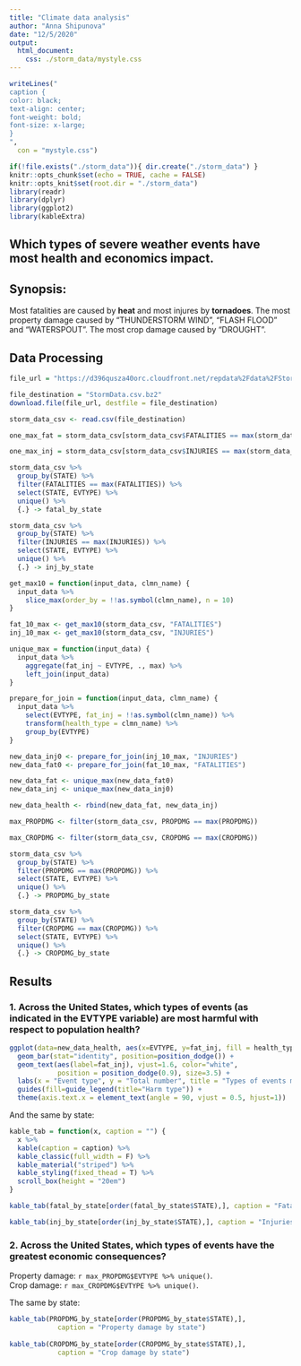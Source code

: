 ```yaml
---
title: "Climate data analysis"
author: "Anna Shipunova"
date: "12/5/2020"
output: 
  html_document:
    css: ./storm_data/mystyle.css
---
```


```r

writeLines("
caption {
color: black;
text-align: center;
font-weight: bold;
font-size: x-large;
}
", 
  con = "mystyle.css")
```

```r
if(!file.exists("./storm_data")){ dir.create("./storm_data") }
knitr::opts_chunk$set(echo = TRUE, cache = FALSE)
knitr::opts_knit$set(root.dir = "./storm_data")
library(readr)
library(dplyr)
library(ggplot2)
library(kableExtra)

```

## Which types of severe weather events have most health and economics impact.

## Synopsis:  
Most fatalities are caused by **heat** and most injures by **tornadoes**.
The most property damage caused by "THUNDERSTORM WIND", "FLASH FLOOD" and      "WATERSPOUT".
The most crop damage caused by "DROUGHT".

## Data Processing  
```r
file_url = "https://d396qusza40orc.cloudfront.net/repdata%2Fdata%2FStormData.csv.bz2"

file_destination = "StormData.csv.bz2"
download.file(file_url, destfile = file_destination)

storm_data_csv <- read.csv(file_destination)

```
<!-- 1. Across the United States, which types of events (as indicated in the EVTYPE variable) are most harmful with respect to population health?   -->

```r
one_max_fat = storm_data_csv[storm_data_csv$FATALITIES == max(storm_data_csv$FATALITIES),]

one_max_inj = storm_data_csv[storm_data_csv$INJURIES == max(storm_data_csv$INJURIES),]
```
```r

storm_data_csv %>% 
  group_by(STATE) %>%
  filter(FATALITIES == max(FATALITIES)) %>%
  select(STATE, EVTYPE) %>% 
  unique() %>%
  {.} -> fatal_by_state

storm_data_csv %>% 
  group_by(STATE) %>%
  filter(INJURIES == max(INJURIES)) %>%
  select(STATE, EVTYPE) %>% 
  unique() %>%
  {.} -> inj_by_state

get_max10 = function(input_data, clmn_name) {
  input_data %>%
    slice_max(order_by = !!as.symbol(clmn_name), n = 10)
}

fat_10_max <- get_max10(storm_data_csv, "FATALITIES")
inj_10_max <- get_max10(storm_data_csv, "INJURIES")

unique_max = function(input_data) {
  input_data %>% 
    aggregate(fat_inj ~ EVTYPE, ., max) %>%
    left_join(input_data) 
}

prepare_for_join = function(input_data, clmn_name) {
  input_data %>% 
    select(EVTYPE, fat_inj = !!as.symbol(clmn_name)) %>%
    transform(health_type = clmn_name) %>%
    group_by(EVTYPE)
}

new_data_inj0 <- prepare_for_join(inj_10_max, "INJURIES")
new_data_fat0 <- prepare_for_join(fat_10_max, "FATALITIES")

new_data_fat <- unique_max(new_data_fat0)
new_data_inj <- unique_max(new_data_inj0)

new_data_health <- rbind(new_data_fat, new_data_inj)

```

<!-- 2. Across the United States, which types of events have the greatest economic consequences? -->

```r
max_PROPDMG <- filter(storm_data_csv, PROPDMG == max(PROPDMG)) 

max_CROPDMG <- filter(storm_data_csv, CROPDMG == max(CROPDMG)) 

```
```r

storm_data_csv %>% 
  group_by(STATE) %>%
  filter(PROPDMG == max(PROPDMG)) %>%
  select(STATE, EVTYPE) %>% 
  unique() %>%
  {.} -> PROPDMG_by_state

storm_data_csv %>% 
  group_by(STATE) %>%
  filter(CROPDMG == max(CROPDMG)) %>%
  select(STATE, EVTYPE) %>% 
  unique() %>%
  {.} -> CROPDMG_by_state

```

## Results  

### 1. Across the United States, which types of events (as indicated in the EVTYPE variable) are most harmful with respect to population health?  

<!-- Fatality for all the US: `r one_max_fat$EVTYPE %>% unique()`.   -->
<!-- Injuries for all the US: `r one_max_inj$EVTYPE %>% unique()`.   -->

```r
ggplot(data=new_data_health, aes(x=EVTYPE, y=fat_inj, fill = health_type)) +
  geom_bar(stat="identity", position=position_dodge()) +
  geom_text(aes(label=fat_inj), vjust=1.6, color="white",
            position = position_dodge(0.9), size=3.5) +
  labs(x = "Event type", y = "Total number", title = "Types of events most harmful with respect to population health") + 
  guides(fill=guide_legend(title="Harm type")) +
  theme(axis.text.x = element_text(angle = 90, vjust = 0.5, hjust=1))

```

And the same by state:

```r

kable_tab = function(x, caption = "") {
  x %>%
  kable(caption = caption) %>%
  kable_classic(full_width = F) %>%
  kable_material("striped") %>%
  kable_styling(fixed_thead = T) %>%
  scroll_box(height = "20em")
}

kable_tab(fatal_by_state[order(fatal_by_state$STATE),], caption = "Fatalities by state")

kable_tab(inj_by_state[order(inj_by_state$STATE),], caption = "Injuries by state")

```

### 2. Across the United States, which types of events have the greatest economic consequences?

Property damage: `r max_PROPDMG$EVTYPE %>% unique()`.  
Crop damage: `r max_CROPDMG$EVTYPE %>% unique()`.  

The same by state:

```r
kable_tab(PROPDMG_by_state[order(PROPDMG_by_state$STATE),], 
            caption = "Property damage by state")
 
kable_tab(CROPDMG_by_state[order(CROPDMG_by_state$STATE),], 
            caption = "Crop damage by state")
```

